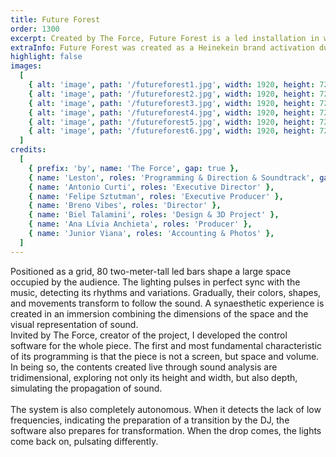 ```yaml
---
title: Future Forest
order: 1300
excerpt: Created by The Force, Future Forest is a led installation in which the space pulses in different colors, shapes and movements, always in sync with the sound.
extraInfo: Future Forest was created as a Heinekein brand activation during DGTL São Paulo festival in 2018.<br /><br />[Video](https://vimeo.com/279746818)
highlight: false
images:
  [
    { alt: 'image', path: '/futureforest1.jpg', width: 1920, height: 720 },
    { alt: 'image', path: '/futureforest2.jpg', width: 1920, height: 720 },
    { alt: 'image', path: '/futureforest3.jpg', width: 1920, height: 720 },
    { alt: 'image', path: '/futureforest4.jpg', width: 1920, height: 720 },
    { alt: 'image', path: '/futureforest5.jpg', width: 1920, height: 720 },
    { alt: 'image', path: '/futureforest6.jpg', width: 1920, height: 720 },
  ]
credits:
  [
    { prefix: 'by', name: 'The Force', gap: true },
    { name: 'Leston', roles: 'Programming & Direction & Soundtrack', gap: true, },
    { name: 'Antonio Curti', roles: 'Executive Director' },
    { name: 'Felipe Sztutman', roles: 'Executive Producer' },
    { name: 'Breno Vibes', roles: 'Director' },
    { name: 'Biel Talamini', roles: 'Design & 3D Project' },
    { name: 'Ana Lívia Anchieta', roles: 'Producer' },
    { name: 'Junior Viana', roles: 'Accounting & Photos' },
  ]
---
```

Positioned as a grid, 80 two-meter-tall led bars shape a large space occupied by the audience. The lighting pulses in perfect sync with the music, detecting its rhythms and variations. Gradually, their colors, shapes, and movements transform to follow the sound. A synaesthetic experience is created in an immersion combining the dimensions of the space and the visual representation of sound.
<br />
Invited by The Force, creator of the project, I developed the control software for the whole piece. The first and most fundamental characteristic of its programming is that the piece is not a screen, but space and volume. In being so, the contents created live through sound analysis are tridimensional, exploring not only its height and width, but also depth, simulating the propagation of sound.
<br /><br />
The system is also completely autonomous. When it detects the lack of low frequencies, indicating the preparation of a transition by the DJ, the software also prepares for transformation. When the drop comes, the lights come back on, pulsating differently.
